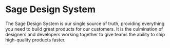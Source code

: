 
<Meta title="--- Welcome to Sage! ---" />

# Sage Design System
The Sage Design System is our single source of truth, providing everything you need to build great products for our customers. It is the culmination of designers and developers working together to give teams the ability to ship high-quality products faster.

